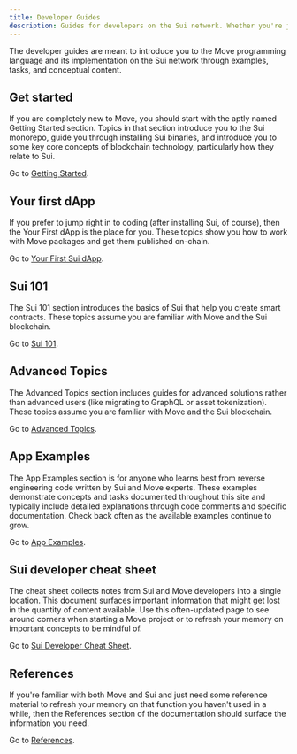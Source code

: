 ```yaml
---
title: Developer Guides
description: Guides for developers on the Sui network. Whether you're just learning how to create smart contracts or are a Move expert, these guides help to fast-track your Sui development. 
---
```


The developer guides are meant to introduce you to the Move programming language and its implementation on the Sui network through examples, tasks, and conceptual content.  

## Get started

If you are completely new to Move, you should start with the aptly named Getting Started section. Topics in that section introduce you to the Sui monorepo, guide you through installing Sui binaries, and introduce you to some key core concepts of blockchain technology, particularly how they relate to Sui. 

Go to [Getting Started](./developer/getting-started.mdx).

## Your first dApp

If you prefer to jump right in to coding (after installing Sui, of course), then the Your First dApp is the place for you. These topics show you how to work with Move packages and get them published on-chain. 

Go to [Your First Sui dApp](./developer/first-app.mdx).

## Sui 101

The Sui 101 section introduces the basics of Sui that help you create smart contracts. These topics assume you are familiar with Move and the Sui blockchain.

Go to [Sui 101](./developer/sui-101.mdx).

## Advanced Topics

The Advanced Topics section includes guides for advanced solutions rather than advanced users (like migrating to GraphQL or asset tokenization). These topics assume you are familiar with Move and the Sui blockchain.

Go to [Advanced Topics](./developer/advanced.mdx).

## App Examples

The App Examples section is for anyone who learns best from reverse engineering code written by Sui and Move experts. These examples demonstrate concepts and tasks documented throughout this site and typically include detailed explanations through code comments and specific documentation. Check back often as the available examples continue to grow.

Go to [App Examples](./developer/app-examples.mdx).

## Sui developer cheat sheet

The cheat sheet collects notes from Sui and Move developers into a single location. This document surfaces important information that might get lost in the quantity of content available. Use this often-updated page to see around corners when starting a Move project or to refresh your memory on important concepts to be mindful of. 

Go to [Sui Developer Cheat Sheet](./developer/dev-cheat-sheet.mdx).

## References

If you're familiar with both Move and Sui and just need some reference material to refresh your memory on that function you haven't used in a while, then the References section of the documentation should surface the information you need.

Go to [References](references.mdx).